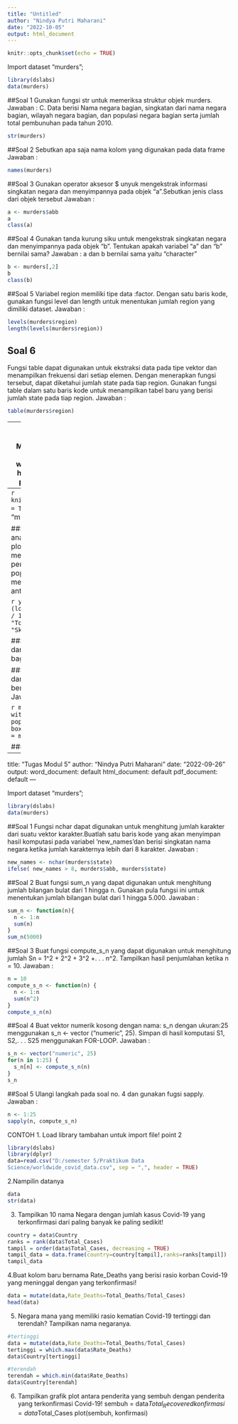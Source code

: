 ```yaml
---
title: "Untitled"
author: "Nindya Putri Maharani"
date: "2022-10-05"
output: html_document
---
```


```r
knitr::opts_chunk$set(echo = TRUE)
```
Import dataset "murders";
```r
library(dslabs)
data(murders)
```

##Soal 1 
Gunakan fungsi str untuk memeriksa struktur objek murders.
Jawaban : C. Data berisi Nama negara bagian, singkatan dari nama negara bagian, wilayah
negara bagian, dan populasi negara bagian serta jumlah total pembunuhan pada
tahun 2010.

```r
str(murders)
```
##Soal 2 
Sebutkan apa saja nama kolom yang digunakan pada data frame
Jawaban :

```r
names(murders)
```
##Soal 3
Gunakan operator aksesor $ unyuk mengekstrak informasi singkatan negara dan menyimpannya pada
objek "a".Sebutkan jenis class dari objek tersebut
Jawaban :
```r
a <- murders$abb
a
class(a)
```
##Soal 4
Gunakan tanda kurung siku untuk mengekstrak singkatan negara dan menyimpannya pada objek "b". Tentukan apakah variabel "a" dan "b" bernilai sama?
Jawaban : a dan b bernilai sama yaitu "character"

```r
b <- murders[,2]
b
class(b)
```

##Soal 5
Variabel region memiliki tipe data :factor. Dengan satu baris kode, gunakan fungsi level dan length untuk menentukan jumlah region yang dimiliki dataset.
Jawaban :

```r
levels(murders$region)
length(levels(murders$region))
```

## Soal 6
Fungsi table dapat digunakan untuk ekstraksi data pada tipe vektor dan menampilkan frekuensi dari setiap elemen. Dengan menerapkan fungsi tersebut, dapat diketahui jumlah state pada tiap region. 
Gunakan fungsi table dalam satu baris kode untuk menampilkan tabel baru yang berisi jumlah state pada tiap region.
Jawaban :

```r
table(murders$region)
```

---
title: "TugasModul4"
author: "Nindya Putri Maharani"
date: "2022-09-15"
output:
  word_document: default
  html_document: default
  pdf_document: default
---
```r
knitr::opts_chunk$set(echo = TRUE)
```
Import dataset "murders";
```r
library(dslabs)
data(murders)
```
##Soal 1
Gunakan operator aksesor ($) untuk mengakses variabel populasi dan menyimpannya pada
objek baru “pop”. Kemudian gunakan fungsi sort untuk mengurutkan variabel “pop”. Pada
langkah terakhir, gunakan operator ([) untuk menampilkan nilai populasi terkecil.
Jawaban :
```r
pop <- (murders$population)
a <- sort(pop)
a[1]
```
##Soal 2
Tampilkan indeks dari data yang memiliki nilai populasi terkecil.Petunjuk: gunakan fungsi order. 
Jawaban :
```r
a <- order(murders$population)
a ##Menampilkan indeks hasil yang telah diurutkan
a[1] ##Menampilkan indeks dari data yang memiliki nilai populasi terkecil
```
##Soal 3
Dengan fungsi which.min, Tulis satu baris kode yang dapat menampilkan hasil yang sama dengan langkah diatas. 
Jawaban :
```r
which.min(murders$population)
```
##Soal 4
Tampilkan nama negara yang memiliki populasi terkecil.
Jawaban :
```r
b <- which.min(murders$population)
murders$state[b]
```
##Soal 5
Untuk membuat data frame baru, contoh script yang dapat digunakan adalah sebagai berikut:
Gunakan fungsi rank untuk menentukan peringkat populasi dari tiap negara bagian, dimulai
dari nilai terkecil hingga terbesar. Simpan hasil pemeringkatan di objek baru “ranks”, lalu buat
data frame baru yang berisi nama negara bagian dan peringkatnya dengan nama “my_df”.
Jawaban :
```r
ranks <- rank(murders$population)
ranks
my_df <- data.frame(NegaraBg = murders$state, rank = ranks)
my_df
```
##Soal 6
Ulangi langkah sebelumnya, namun kali ini urutkan my_df dengan fungsi order agar data
yang ditampilkan merupakan data yang telah diurutkan dari populasi yang paling tidak padat
hingga ke yang terpadat.
Petunjuk: buat objek “ind” yang akan menyimpan indeks yang diperlukan dalam mengurutkan
data populasi 
Jawaban :
```r
ranks <- rank(murders$population)
my_df <- data.frame(NegaraBg = murders$state, rank = ranks)
ind <- order(my_df$rank)
my_df$NegaraBg[ind]
```

##Soal 7
Untuk keperluan analisis data, akan dibuat plot yang memvisualisasikan total pembunuhan
terhadap populasi dan mengidentifikasi hubungan antara keduanya. 
Jawaban :

```r
y = (murders$total)
x = (log10(murders$population / 10^6))
plot(x, y, ylab = "Total Pembunuhan", xlab = "Skala")
```


##Soal 8
Buat histogram dari populasi negara bagian. 
Jawaban :
```r
populasi <- with(murders,murders$population/10^6)
hist(populasi, main = "Populasi Negara Bagian")
```


##Soal 9
Hasilkan boxplot dari populasi negara bagian berdasarkan wilayahnya. 
Jawaban :

```r
murders$rate <- with(murders, total / population * 10^6)
boxplot(rate~region, data = murders)
```

########
---
title: "Tugas Modul 5"
author: "Nindya Putri Maharani"
date: "2022-09-26"
output:
  word_document: default
  html_document: default
  pdf_document: default
---

Import dataset "murders";
```r
library(dslabs)
data(murders)
```
##Soal 1
Fungsi nchar dapat digunakan untuk menghitung jumlah karakter dari suatu vektor karakter.Buatlah satu baris kode yang akan menyimpan hasil komputasi pada variabel ‘new_names’dan berisi singkatan nama negara ketika jumlah karakternya lebih dari 8 karakter.
Jawaban :
```r
new_names <- nchar(murders$state)
ifelse( new_names > 8, murders$abb, murders$state)
```

##Soal 2
Buat fungsi sum_n yang dapat digunakan untuk menghitung jumlah bilangan bulat dari 1
hingga n. Gunakan pula fungsi ini untuk menentukan jumlah bilangan bulat dari 1 hingga
5.000.
Jawaban :
```r
sum_n <- function(n){
  n <- 1:n
  sum(n)
}
sum_n(5000)
```

##Soal 3
Buat fungsi compute_s_n yang dapat digunakan untuk menghitung jumlah Sn = 1^2 + 2^2 + 3^2 +. . . n^2. Tampilkan hasil penjumlahan ketika n = 10.
Jawaban :
```r
n = 10
compute_s_n <- function(n) {
  n <- 1:n
  sum(n^2)
}
compute_s_n(n)
```

##Soal 4
Buat vektor numerik kosong dengan nama: s_n dengan ukuran:25 menggunakan s_n <-
vector ("numeric", 25). Simpan di hasil komputasi S1, S2,. . . S25 menggunakan FOR-LOOP.
Jawaban :
```r
s_n <- vector("numeric", 25)
for(n in 1:25) {
  s_n[n] <- compute_s_n(n)
}
s_n
```


##Soal 5
Ulangi langkah pada soal no. 4 dan gunakan fugsi sapply.
Jawaban :
```r
n <- 1:25
sapply(n, compute_s_n)
```

CONTOH 
1. Load library tambahan untuk import file! point 2
```r
library(dslabs)
library(dplyr)
data=read.csv("D:/semester 5/Praktikum Data
Science/worldwide_covid_data.csv", sep = ",", header = TRUE)
```

2.Nampilin datanya
```r
data
str(data)
```
3. Tampilkan 10 nama Negara dengan jumlah kasus Covid-19 yang terkonfirmasi dari paling banyak ke paling sedikit! 
```r
country = data$Country
ranks = rank(data$Total_Cases)
tampil = order(data$Total_Cases, decreasing = TRUE)
tampil_data = data.frame(country=country[tampil],ranks=ranks[tampil])
tampil_data
```
4.Buat kolom baru bernama Rate_Deaths yang berisi rasio korban Covid-19 yang meninggal dengan yang terkonfirmasi!
```r
data = mutate(data,Rate_Deaths=Total_Deaths/Total_Cases)
head(data)
```

5. Negara mana yang memiliki rasio kematian Covid-19 tertinggi dan terendah? Tampilkan nama negaranya.
```r
#tertinggi
data = mutate(data,Rate_Deaths=Total_Deaths/Total_Cases)
tertinggi = which.max(data$Rate_Deaths)
data$Country[tertinggi]

#terendah
terendah = which.min(data$Rate_Deaths)
data$Country[terendah]
```

6. Tampilkan grafik plot antara penderita yang sembuh dengan penderita yang terkonfirmasi Covid-19!
sembuh = data$Total_Recovered
konfirmasi = data$Total_Cases
plot(sembuh, konfirmasi)




